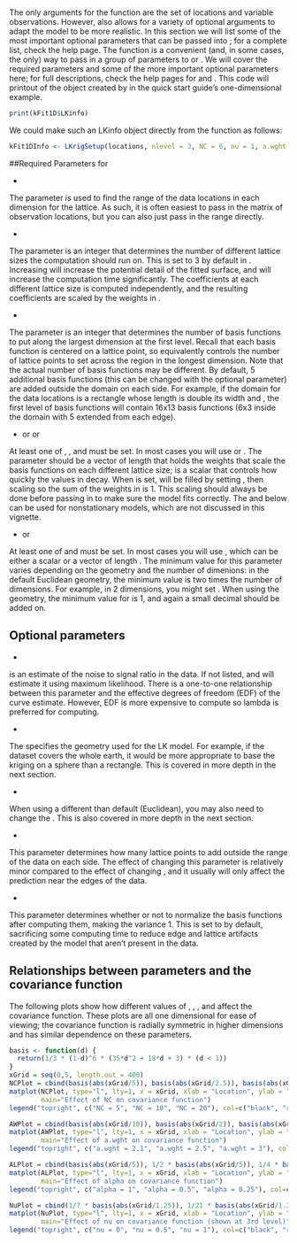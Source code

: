 # \ttt{LKrigSetup}

The only \textit{required} arguments for the \ttt{LatticeKrig} function are the set of locations and variable observations. However, \ttt{LatticeKrig} also allows for a variety of optional arguments to adapt the model to be more realistic. In this section we will list some of the most important optional parameters that can be passed into \ttt{LatticeKrig}; for a complete list, check the \ttt{LatticeKrig} help page. The \ttt{LKrigSetup} function is a convenient (and, in some cases, the only) way to pass in a group of parameters to \ttt{LatticeKrig} or \ttt{LKrig}. We will cover the required parameters and some of the more important optional parameters here; for full descriptions, check the help pages for \ttt{LatticeKrig} and \ttt{LKrigSetup}. This code will printout of the \ttt{LKinfo} object created by \ttt{LatticeKrig} in the quick start guide's one-dimensional example.
```r
print(kFit1D$LKinfo)
```

We could make such an LKinfo object directly from the \ttt{LKrigSetup} function as follows:

```r
kFit1DInfo <- LKrigSetup(locations, nlevel = 3, NC = 6, nu = 1, a.wght = 2.01)
```

##Required Parameters for \ttt{LKrigSetup}

* \ttt{x}

The parameter \ttt{x} is used to find the range of the data locations in each dimension for the lattice. As such, it is often easiest to pass in the matrix of observation locations, but you can also just pass in the range directly.

* \ttt{nlevel} 

The parameter \ttt{nlevel} is an integer that determines the number of different lattice sizes the computation should run on. This is set to 3 by default in \ttt{LatticeKrig}. Increasing \ttt{nlevel} will increase the potential detail of the fitted surface, and will increase the computation time significantly. The coefficients at each different lattice size is computed independently, and the resulting coefficients are scaled by the weights in \ttt{alpha}. 

* \ttt{NC}

The parameter \ttt{NC} is an integer that determines the number of basis functions to put along the largest dimension at the first level. Recall that each basis function is centered on a lattice point, so \ttt{NC} equivalently controls the number of lattice points to set across the region in the longest dimension. Note that the actual number of basis functions may be different. By default, 5 additional basis functions (this can be changed with the optional \ttt{NC.buffer} parameter) are added outside the domain on each side. For example, if the domain for the data locations is a rectangle whose length is double its width and \ttt{NC = 6}, the first level of basis functions will contain 16x13 basis functions (6x3 inside the domain with 5 extended from each edge).

* \ttt{alpha} or \ttt{alphaObject} or \ttt{nu}

At least one of \ttt{alpha}, \ttt{alphaObject}, and \ttt{nu} must be set. In most cases you will use \ttt{alpha} or \ttt{nu}. The parameter \ttt{alpha} should be a vector of length \ttt{nlevel} that holds the weights that scale the basis functions on each different lattice size; \ttt{nu} is a scalar that controls how quickly the values in \ttt{alpha} decay. When \ttt{nu} is set, \ttt{alpha} will be filled by setting \ttt{alpha[i] = 2\^(-2 * i * nu)}, then scaling so the sum of the weights in \ttt{alpha} is 1. This scaling should always be done before passing in \ttt{alpha} to make sure the model fits correctly. The \ttt{alphaObject} and \ttt{a.wghtObject} below can be used for nonstationary models, which are not discussed in this vignette.

* \ttt{a.wght} or \ttt{a.wghtObject}

At least one of \ttt{a.wght} and \ttt{a.wghtObject} must be set. In most cases you will use \ttt{a.wght}, which can be either a scalar or a vector of length \ttt{nlevel}. The minimum value for this parameter varies depending on the geometry and the number of dimenions: in the default Euclidean geometry, the minimum value is two times the number of dimensions. For example, in 2 dimensions, you might set \ttt{a.wght = 4.01}. When using the \ttt{LKSphere} geometry, the minimum value for \ttt{a.wght} is 1, and again a small decimal should be added on. 

## Optional parameters

* \ttt{lambda}

\ttt{Lambda} is an estimate of the noise to signal ratio in the data. If not listed, \ttt{LatticeKrig} and \ttt{LKrig} will estimate it using maximum likelihood. There is a one-to-one relationship between this parameter and the effective degrees of freedom (EDF) of the curve estimate. However, EDF is more expensive to compute so lambda is preferred for computing.

* \ttt{LKGeometry}

The \ttt{LKGeometry} specifies the geometry used for the LK model. For example, if the dataset covers the whole earth, it would be more appropriate to base the kriging on a sphere than a rectangle. This is covered in more depth in the next section.

* \ttt{distance.type}

When using a different \ttt{LKGeometry} than default (Euclidean), you may also need to change the \ttt{distance.type}. This is also covered in more depth in the next section.

* \ttt{NC.buffer}

This parameter determines how many lattice points to add outside the range of the data on each side. The effect of changing this parameter is relatively minor compared to the effect of changing \ttt{NC}, and it usually will only affect the prediction near the edges of the data.

* \ttt{normalize}

This parameter determines whether or not to normalize the basis functions after computing them, making the variance 1. This is set to \ttt{TRUE} by default, sacrificing some computing time to reduce edge and lattice artifacts created by the model that aren't present in the data. 

## Relationships between parameters and the covariance function

The following plots show how different values of \ttt{NC}, \ttt{a.wght}, \ttt{alpha}, and \ttt{nu} affect the covariance function. These plots are all one dimensional for ease of viewing; the covariance function is radially symmetric in higher dimensions and has similar dependence on these parameters.

```r
basis <- function(d) {
  return(1/3 * (1-d)^6 * (35*d^2 + 18*d + 3) * (d < 1))
}
xGrid = seq(0,5, length.out = 400)
NCPlot = cbind(basis(abs(xGrid/5)), basis(abs(xGrid/2.5)), basis(abs(xGrid/1.25)))
matplot(NCPlot, type="l", lty=1, x = xGrid, xlab = "Location", ylab = "Correlation",
        main="Effect of NC on covariance function")
legend("topright", c("NC = 5", "NC = 10", "NC = 20"), col=c("black", "red", "green"), lty=1)

AWPlot = cbind(basis(abs(xGrid/10)), basis(abs(xGrid/2)), basis(abs(xGrid/1)))
matplot(AWPlot, type="l", lty=1, x = xGrid, xlab = "Location", ylab = "Correlation",
        main="Effect of a.wght on covariance function")
legend("topright", c("a.wght = 2.1", "a.wght = 2.5", "a.wght = 3"), col=c("black", "red", "green"), lty = 1)

ALPlot = cbind(basis(abs(xGrid/5)), 1/2 * basis(abs(xGrid/5)), 1/4 * basis(abs(xGrid/5)))
matplot(ALPlot, type="l", lty=1, x = xGrid, xlab = "Location", ylab = "Correlation",
        main="Effect of alpha on covariance function")
legend("topright", c("alpha = 1", "alpha = 0.5", "alpha = 0.25"), col=c("black", "red", "green"), lty = 1)

NuPlot = cbind(1/7 * basis(abs(xGrid/1.25)), 1/21 * basis(abs(xGrid/1.25)), 1/73 * basis(abs(xGrid/1.25)))
matplot(NuPlot, type="l", lty=1, x = xGrid, xlab = "Location", ylab = "Correlation",
        main="Effect of nu on covariance function (shown at 3rd level)")
legend("topright", c("nu = 0", "nu = 0.5", "nu = 1"), col=c("black", "red", "green"), lty = 1)
```